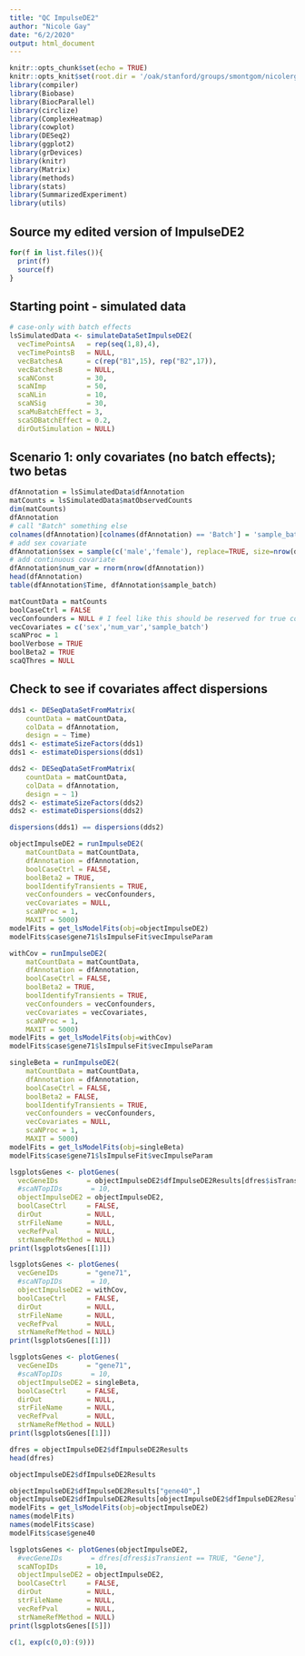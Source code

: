 ```yaml
---
title: "QC ImpulseDE2"
author: "Nicole Gay"
date: "6/2/2020"
output: html_document
---
```


```r
knitr::opts_chunk$set(echo = TRUE)
knitr::opts_knit$set(root.dir = '/oak/stanford/groups/smontgom/nicolerg/src/MOTRPAC/ImpulseDE2/R/')
library(compiler)
library(Biobase)
library(BiocParallel)
library(circlize)
library(ComplexHeatmap)
library(cowplot)
library(DESeq2)
library(ggplot2)
library(grDevices)
library(knitr)
library(Matrix)
library(methods)
library(stats)
library(SummarizedExperiment)
library(utils)
```

## Source my edited version of ImpulseDE2
```r
for(f in list.files()){
  print(f)
  source(f)
}
```

## Starting point - simulated data 
```r
# case-only with batch effects
lsSimulatedData <- simulateDataSetImpulseDE2(
  vecTimePointsA   = rep(seq(1,8),4),
  vecTimePointsB   = NULL,
  vecBatchesA      = c(rep("B1",15), rep("B2",17)),
  vecBatchesB      = NULL,
  scaNConst        = 30,
  scaNImp          = 50,
  scaNLin          = 10,
  scaNSig          = 30,
  scaMuBatchEffect = 3,
  scaSDBatchEffect = 0.2,
  dirOutSimulation = NULL)
```

## Scenario 1: only covariates (no batch effects); two betas
```r
dfAnnotation = lsSimulatedData$dfAnnotation
matCounts = lsSimulatedData$matObservedCounts
dim(matCounts)
dfAnnotation
# call "Batch" something else
colnames(dfAnnotation)[colnames(dfAnnotation) == 'Batch'] = 'sample_batch'
# add sex covariate
dfAnnotation$sex = sample(c('male','female'), replace=TRUE, size=nrow(dfAnnotation))
# add continuous covariate
dfAnnotation$num_var = rnorm(nrow(dfAnnotation))
head(dfAnnotation)
table(dfAnnotation$Time, dfAnnotation$sample_batch)
```

```r
matCountData = matCounts
boolCaseCtrl = FALSE
vecConfounders = NULL # I feel like this should be reserved for true confounders, not covariates
vecCovariates = c('sex','num_var','sample_batch')
scaNProc = 1
boolVerbose = TRUE
boolBeta2 = TRUE
scaQThres = NULL
```

## Check to see if covariates affect dispersions
```r
dds1 <- DESeqDataSetFromMatrix(
    countData = matCountData,
    colData = dfAnnotation,
    design = ~ Time)
dds1 <- estimateSizeFactors(dds1)
dds1 <- estimateDispersions(dds1)

dds2 <- DESeqDataSetFromMatrix(
    countData = matCountData,
    colData = dfAnnotation,
    design = ~ 1)
dds2 <- estimateSizeFactors(dds2)
dds2 <- estimateDispersions(dds2)

dispersions(dds1) == dispersions(dds2)
```

```r
objectImpulseDE2 = runImpulseDE2(
    matCountData = matCountData, 
    dfAnnotation = dfAnnotation, 
    boolCaseCtrl = FALSE,
    boolBeta2 = TRUE,
    boolIdentifyTransients = TRUE,
    vecConfounders = vecConfounders,
    vecCovariates = NULL,
    scaNProc = 1,
    MAXIT = 5000) 
modelFits = get_lsModelFits(obj=objectImpulseDE2)
modelFits$case$gene71$lsImpulseFit$vecImpulseParam

withCov = runImpulseDE2(
    matCountData = matCountData, 
    dfAnnotation = dfAnnotation, 
    boolCaseCtrl = FALSE,
    boolBeta2 = TRUE,
    boolIdentifyTransients = TRUE,
    vecConfounders = vecConfounders,
    vecCovariates = vecCovariates,
    scaNProc = 1,
    MAXIT = 5000) 
modelFits = get_lsModelFits(obj=withCov)
modelFits$case$gene71$lsImpulseFit$vecImpulseParam

singleBeta = runImpulseDE2(
    matCountData = matCountData, 
    dfAnnotation = dfAnnotation, 
    boolCaseCtrl = FALSE,
    boolBeta2 = FALSE,
    boolIdentifyTransients = TRUE,
    vecConfounders = vecConfounders,
    vecCovariates = NULL,
    scaNProc = 1,
    MAXIT = 5000) 
modelFits = get_lsModelFits(obj=singleBeta)
modelFits$case$gene71$lsImpulseFit$vecImpulseParam

lsgplotsGenes <- plotGenes(
  vecGeneIDs       = objectImpulseDE2$dfImpulseDE2Results[dfres$isTransient == TRUE, "Gene"],
  #scaNTopIDs       = 10,
  objectImpulseDE2 = objectImpulseDE2,
  boolCaseCtrl     = FALSE,
  dirOut           = NULL,
  strFileName      = NULL,
  vecRefPval       = NULL, 
  strNameRefMethod = NULL)
print(lsgplotsGenes[[1]])

lsgplotsGenes <- plotGenes(
  vecGeneIDs       = "gene71",
  #scaNTopIDs       = 10,
  objectImpulseDE2 = withCov,
  boolCaseCtrl     = FALSE,
  dirOut           = NULL,
  strFileName      = NULL,
  vecRefPval       = NULL, 
  strNameRefMethod = NULL)
print(lsgplotsGenes[[1]])

lsgplotsGenes <- plotGenes(
  vecGeneIDs       = "gene71",
  #scaNTopIDs       = 10,
  objectImpulseDE2 = singleBeta,
  boolCaseCtrl     = FALSE,
  dirOut           = NULL,
  strFileName      = NULL,
  vecRefPval       = NULL, 
  strNameRefMethod = NULL)
print(lsgplotsGenes[[1]])
```

```r
dfres = objectImpulseDE2$dfImpulseDE2Results
head(dfres)

objectImpulseDE2$dfImpulseDE2Results

objectImpulseDE2$dfImpulseDE2Results["gene40",]
objectImpulseDE2$dfImpulseDE2Results[objectImpulseDE2$dfImpulseDE2Results$isTransient==TRUE,]
modelFits = get_lsModelFits(obj=objectImpulseDE2)
names(modelFits)
names(modelFits$case)
modelFits$case$gene40

lsgplotsGenes <- plotGenes(objectImpulseDE2, 
  #vecGeneIDs       = dfres[dfres$isTransient == TRUE, "Gene"],
  scaNTopIDs       = 10,
  objectImpulseDE2 = objectImpulseDE2,
  boolCaseCtrl     = FALSE,
  dirOut           = NULL,
  strFileName      = NULL,
  vecRefPval       = NULL, 
  strNameRefMethod = NULL)
print(lsgplotsGenes[[5]])

c(1, exp(c(0,0):(9)))
```